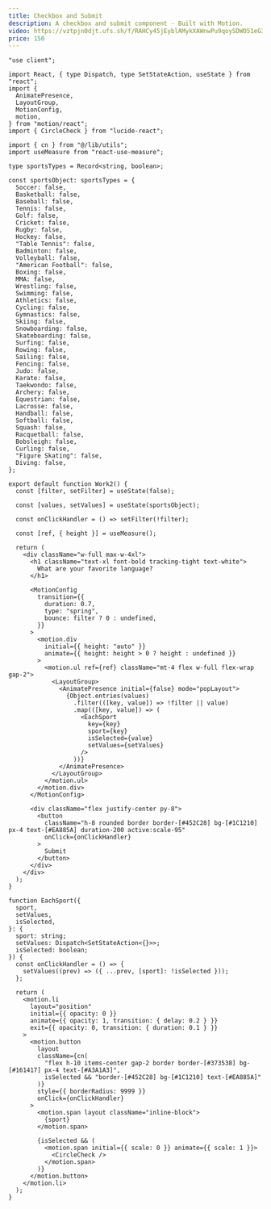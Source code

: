 ```yaml
---
title: Checkbox and Submit
description: A checkbox and submit component - Built with Motion.
video: https://vztpjn0djt.ufs.sh/f/RAHCy45jEyblAMykXAWnwPu9qoySDWO51eG3Uzhf6c2bjvNI
price: 150
---
```


<Tabs>

<Tab label="preview">

<Preview name="animation-checkbox-and-submit" className="!bg-black" />

</Tab>

<Tab label="code">

```tsx
"use client";

import React, { type Dispatch, type SetStateAction, useState } from "react";
import {
  AnimatePresence,
  LayoutGroup,
  MotionConfig,
  motion,
} from "motion/react";
import { CircleCheck } from "lucide-react";

import { cn } from "@/lib/utils";
import useMeasure from "react-use-measure";

type sportsTypes = Record<string, boolean>;

const sportsObject: sportsTypes = {
  Soccer: false,
  Basketball: false,
  Baseball: false,
  Tennis: false,
  Golf: false,
  Cricket: false,
  Rugby: false,
  Hockey: false,
  "Table Tennis": false,
  Badminton: false,
  Volleyball: false,
  "American Football": false,
  Boxing: false,
  MMA: false,
  Wrestling: false,
  Swimming: false,
  Athletics: false,
  Cycling: false,
  Gymnastics: false,
  Skiing: false,
  Snowboarding: false,
  Skateboarding: false,
  Surfing: false,
  Rowing: false,
  Sailing: false,
  Fencing: false,
  Judo: false,
  Karate: false,
  Taekwondo: false,
  Archery: false,
  Equestrian: false,
  Lacrosse: false,
  Handball: false,
  Softball: false,
  Squash: false,
  Racquetball: false,
  Bobsleigh: false,
  Curling: false,
  "Figure Skating": false,
  Diving: false,
};

export default function Work2() {
  const [filter, setFilter] = useState(false);

  const [values, setValues] = useState(sportsObject);

  const onClickHandler = () => setFilter(!filter);

  const [ref, { height }] = useMeasure();

  return (
    <div className="w-full max-w-4xl">
      <h1 className="text-xl font-bold tracking-tight text-white">
        What are your favorite language?
      </h1>

      <MotionConfig
        transition={{
          duration: 0.7,
          type: "spring",
          bounce: filter ? 0 : undefined,
        }}
      >
        <motion.div
          initial={{ height: "auto" }}
          animate={{ height: height > 0 ? height : undefined }}
        >
          <motion.ul ref={ref} className="mt-4 flex w-full flex-wrap gap-2">
            <LayoutGroup>
              <AnimatePresence initial={false} mode="popLayout">
                {Object.entries(values)
                  .filter(([key, value]) => !filter || value)
                  .map(([key, value]) => (
                    <EachSport
                      key={key}
                      sport={key}
                      isSelected={value}
                      setValues={setValues}
                    />
                  ))}
              </AnimatePresence>
            </LayoutGroup>
          </motion.ul>
        </motion.div>
      </MotionConfig>

      <div className="flex justify-center py-8">
        <button
          className="h-8 rounded border border-[#452C28] bg-[#1C1210] px-4 text-[#EA885A] duration-200 active:scale-95"
          onClick={onClickHandler}
        >
          Submit
        </button>
      </div>
    </div>
  );
}

function EachSport({
  sport,
  setValues,
  isSelected,
}: {
  sport: string;
  setValues: Dispatch<SetStateAction<{}>>;
  isSelected: boolean;
}) {
  const onClickHandler = () => {
    setValues((prev) => ({ ...prev, [sport]: !isSelected }));
  };

  return (
    <motion.li
      layout="position"
      initial={{ opacity: 0 }}
      animate={{ opacity: 1, transition: { delay: 0.2 } }}
      exit={{ opacity: 0, transition: { duration: 0.1 } }}
    >
      <motion.button
        layout
        className={cn(
          "flex h-10 items-center gap-2 border border-[#373538] bg-[#161417] px-4 text-[#A3A1A3]",
          isSelected && "border-[#452C28] bg-[#1C1210] text-[#EA885A]"
        )}
        style={{ borderRadius: 9999 }}
        onClick={onClickHandler}
      >
        <motion.span layout className="inline-block">
          {sport}
        </motion.span>

        {isSelected && (
          <motion.span initial={{ scale: 0 }} animate={{ scale: 1 }}>
            <CircleCheck />
          </motion.span>
        )}
      </motion.button>
    </motion.li>
  );
}
```

</Tab>

</Tabs>
